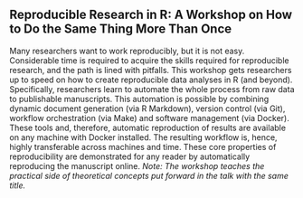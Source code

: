 ## Reproducible Research in R: A Workshop on How to Do the Same Thing More Than Once

Many researchers want to work reproducibly, but it is not easy.
Considerable time is required to acquire the skills required for reproducible research, and the path is lined with pitfalls.
This workshop gets researchers up to speed on how to create reproducible data analyses in R (and beyond).
Specifically, researchers learn to automate the whole process from raw data to publishable manuscripts.
This automation is possible by combining dynamic document generation (via R Markdown), version control (via Git), workflow orchestration (via Make) and software management (via Docker).
These tools and, therefore, automatic reproduction of results are available on any machine with Docker installed.
The resulting workflow is, hence, highly transferable across machines and time.
These core properties of reproducibility are demonstrated for any reader by automatically reproducing the manuscript online.
*Note: The workshop teaches the practical side of theoretical concepts put forward in the talk with the same title.*
